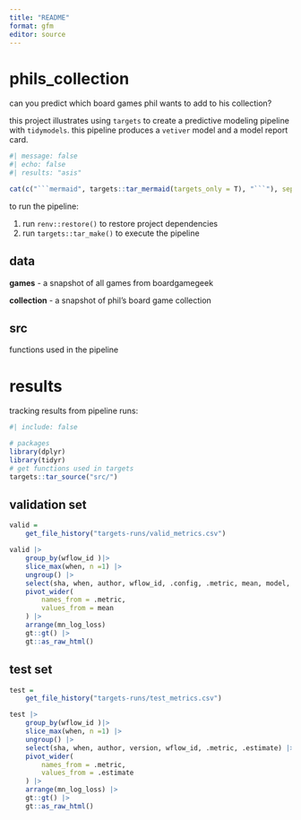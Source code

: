 ```yaml
---
title: "README"
format: gfm
editor: source
---
```


# phils_collection

can you predict which board games phil wants to add to his collection?

this project illustrates using `targets` to create a predictive modeling pipeline with `tidymodels`. this pipeline produces a `vetiver` model and a model report card.

```r
#| message: false
#| echo: false
#| results: "asis"

cat(c("```mermaid", targets::tar_mermaid(targets_only = T), "```"), sep = "\n")

```

to run the pipeline:

1. run `renv::restore()` to restore project dependencies
2. run `targets::tar_make()` to execute the pipeline

## data

**games** - a snapshot of all games from boardgamegeek

**collection** - a snapshot of phil's board game collection

## src

functions used in the pipeline

# results

tracking results from pipeline runs:

```r
#| include: false

# packages
library(dplyr)
library(tidyr)
# get functions used in targets
targets::tar_source("src/")

```


## validation set

```r

valid = 
    get_file_history("targets-runs/valid_metrics.csv")

valid |>
    group_by(wflow_id )|>
    slice_max(when, n =1) |>
    ungroup() |>
    select(sha, when, author, wflow_id, .config, .metric, mean, model, rank) |>
    pivot_wider(
        names_from = .metric,
        values_from = mean
    ) |>
    arrange(mn_log_loss)
    gt::gt() |>
    gt::as_raw_html()

```

## test set

```r

test = 
    get_file_history("targets-runs/test_metrics.csv")

test |>
    group_by(wflow_id )|>
    slice_max(when, n =1) |>
    ungroup() |>
    select(sha, when, author, version, wflow_id, .metric, .estimate) |>
    pivot_wider(
        names_from = .metric,
        values_from = .estimate
    ) |>
    arrange(mn_log_loss) |>
    gt::gt() |>
    gt::as_raw_html()

```


